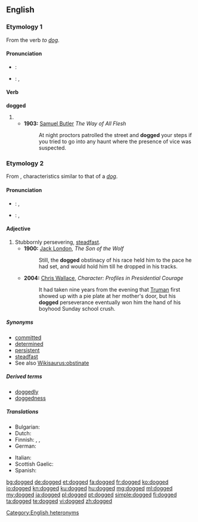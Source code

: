 ==English==

===Etymology 1===
From the verb ''to [[dog]]''.

====Pronunciation====
* {{a|RP}}: {{IPA|/dɒɡd/}}
* {{a|US}}: {{enPR|dägd}}, {{IPA|/dɑɡd/}}

====Verb====
'''dogged'''

# {{en-past of|dog}}
#* '''1903:''' [[w:Samuel Butler|Samuel Butler]] ''The Way of All Flesh''
#*: At night proctors patrolled the street and '''dogged''' your steps if you tried to go into any haunt where the presence of vice was suspected.

===Etymology 2===
From {{etyl|enm|en}}, characteristics similar to that of a ''[[dog]]''.

====Pronunciation====
* {{a|RP}}: {{enPR|dŏg'ĭd}}, {{IPA|/ˈdɒɡɪd/}}
* {{a|US}}: {{enPR|däg'ĭd}}, {{IPA|/ˈdɑɡɪd/}}

====Adjective====
{{en-adj}}

# Stubbornly persevering, [[steadfast]].
#* '''1900:''' [[w:Jack London|Jack London]], ''The Son of the Wolf''
#*: Still, the '''dogged''' obstinacy of his race held him to the pace he had set, and would hold him till he dropped in his tracks.
#* '''2004:''' [[w: Chris Wallace (journalist)|Chris Wallace]], ''Character:  Profiles in Presidential Courage''
#*: It had taken nine years from the evening that [[w:Harry Truman|Truman]] first showed up with a pie plate at her mother's door, but his '''dogged''' perseverance eventually won him the hand of his boyhood Sunday school crush.

=====Synonyms=====
* [[committed]]
* [[determined]]
* [[persistent]]
* [[steadfast]]
* See also [[Wikisaurus:obstinate]]

=====Derived terms=====
* [[doggedly]] {{pos_adv}}
* [[doggedness]] {{pos_n}}

=====Translations=====
{{trans-top|stubbornly persevering, steadfast}}
* Bulgarian: {{t+|bg|твърдоглав|sc=Cyrl}}
* Dutch: {{t+|nl|hardnekkig}}
* Finnish: {{t+|fi|sinnikäs}}, {{t|fi|hellittämätön}}, {{t|fi|peräänantamaton}}
* German: {{t|de|hartknäckig}}
{{trans-mid}}
* Italian: {{t+|it|tenace}}
* Scottish Gaelic: {{t|gd|leanailteach}}
* Spanish: {{t|es|aperrado}} {{qualifier|Chile}}
{{trans-bottom}}

[[Category:English heteronyms]]

[[bg:dogged]]
[[de:dogged]]
[[et:dogged]]
[[fa:dogged]]
[[fr:dogged]]
[[ko:dogged]]
[[io:dogged]]
[[kn:dogged]]
[[ku:dogged]]
[[hu:dogged]]
[[mg:dogged]]
[[ml:dogged]]
[[my:dogged]]
[[ja:dogged]]
[[pl:dogged]]
[[pt:dogged]]
[[simple:dogged]]
[[fi:dogged]]
[[ta:dogged]]
[[te:dogged]]
[[vi:dogged]]
[[zh:dogged]]